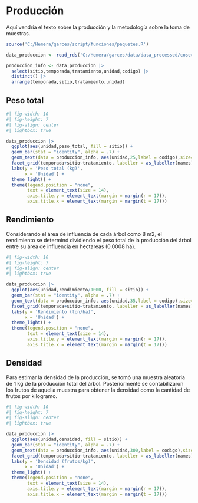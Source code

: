 # Producción

Aquí vendría el texto sobre la producción y la metodología sobre la toma de muestras.

```r
source('C:/Hemera/garces/script/funciones/paquetes.R')

data_produccion <- read_rds('C:/Hemera/garces/data/data_processed/cosecha/produccion.rds')

produccion_info <- data_produccion |>
  select(sitio,temporada,tratamiento,unidad,codigo) |>
  distinct() |>
  arrange(temporada,sitio,tratamiento,unidad)
```

## Peso total

```r
#| fig-width: 10
#| fig-height: 7
#| fig-align: center
#| lightbox: true

data_produccion |>
  ggplot(aes(unidad,peso_total, fill = sitio)) +
  geom_bar(stat = "identity", alpha = .7) +
  geom_text(data = produccion_info, aes(unidad,25,label = codigo),size=3) +
  facet_grid(temporada+sitio~tratamiento, labeller = as_labeller(names)) +
  labs(y = 'Peso total (kg)',
       x = 'Unidad') +
  theme_light() +
  theme(legend.position = "none",
        text = element_text(size = 14),
        axis.title.y = element_text(margin = margin(r = 17)),
        axis.title.x = element_text(margin = margin(t = 17)))
```

## Rendimiento

Considerando el área de influencia de cada árbol como 8 m2, el rendimiento se determinó dividiendo el peso total de la producción del árbol entre su área de influencia en hectareas (0.0008 ha).

```r
#| fig-width: 10
#| fig-height: 7
#| fig-align: center
#| lightbox: true

data_produccion |>
  ggplot(aes(unidad,rendimiento/1000, fill = sitio)) +
  geom_bar(stat = "identity", alpha = .7) +
  geom_text(data = produccion_info, aes(unidad,35,label = codigo),size=3) +
  facet_grid(temporada+sitio~tratamiento, labeller = as_labeller(names)) +
  labs(y = 'Rendimiento (ton/ha)',
       x = 'Unidad') +
  theme_light() +
  theme(legend.position = "none",
        text = element_text(size = 14),
        axis.title.y = element_text(margin = margin(r = 17)),
        axis.title.x = element_text(margin = margin(t = 17)))
```

## Densidad

Para estimar la densidad de la producción, se tomó una muestra aleatoria de 1 kg de la producción total del árbol. Posteriormente se contabilizaron los frutos de aquella muestra para obtener la densidad como la cantidad de frutos por kilogramo.

```r
#| fig-width: 10
#| fig-height: 7
#| fig-align: center
#| lightbox: true

data_produccion |>
  ggplot(aes(unidad,densidad, fill = sitio)) +
  geom_bar(stat = "identity", alpha = .7) +
  geom_text(data = produccion_info, aes(unidad,300,label = codigo),size=3) +
  facet_grid(temporada+sitio~tratamiento, labeller = as_labeller(names)) +
  labs(y = 'Densidad (frutos/kg)',
       x = 'Unidad') +
  theme_light() +
  theme(legend.position = "none",
        text = element_text(size = 14),
        axis.title.y = element_text(margin = margin(r = 17)),
        axis.title.x = element_text(margin = margin(t = 17)))
```

